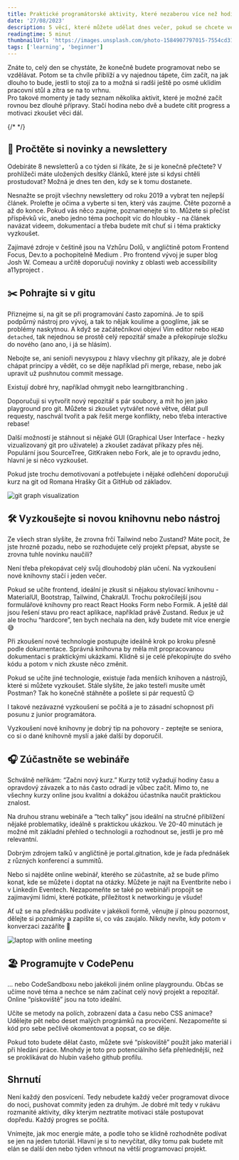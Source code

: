 ```yaml
---
title: Praktické programátorské aktivity, které nezaberou více než hodinu
date: '27/08/2023'
description: 5 věcí, které můžete udělat dnes večer, pokud se chcete ve své programátorské cestě posunout. 
readingtime: 5 minut
thumbnailUrl: 'https://images.unsplash.com/photo-1584907797015-7554cd315667?ixlib=rb-4.0.3&ixid=M3wxMjA3fDB8MHxwaG90by1wYWdlfHx8fGVufDB8fHx8fA%3D%3D&auto=format&fit=crop&w=1080&q=80'
tags: ['learning', 'beginner']
---
```

<div className="mdx-space--md"></div>
Znáte to, celý den se chystáte, že konečně budete programovat nebo se vzdělávat. Potom se ta chvíle přiblíží a vy najednou tápete, čím začít, na jak dlouho to bude, jestli to stojí za to a možná si radši ještě po osmé uklidím pracovní stůl a zítra se na to vrhnu. 
<div className="mdx-space--md"></div>
Pro takové momenty je tady seznam několika aktivit, které je možné začít rovnou bez dlouhé přípravy. Stačí hodina nebo dvě a budete cítit progress a motivaci zkoušet věci dál. 

{/* <MdxLink url=""></MdxLink> */}

## 📃 Pročtěte si novinky a newslettery

Odebíráte 8 newsletterů a co týden si říkáte, že si je konečně přečtete? V prohlížeči máte uložených desítky článků, které jste si kdysi chtěli prostudovat? Možná je dnes ten den, kdy se k tomu dostanete. 

Nesnažte se projít všechny newslettery od roku 2019 a vybrat ten nejlepší článek. Proleťte je očima a vyberte si ten, který vás zaujme. Čtěte pozorně a až do konce. Pokud vás něco zaujme, poznamenejte si to. Můžete si přečíst příspěvků víc, anebo jedno téma pochopit víc do hloubky - na článek navázat videem, dokumentací a třeba budete mít chuť si i téma prakticky vyzkoušet. 

<div className="mdx-space--md"></div>

Zajímavé zdroje v češtině jsou na <MdxLink url="https://www.vzhurudolu.cz/">Vzhůru Dolů</MdxLink>, v angličtině potom <MdxLink url="https://frontendfoc.us/">Frontend Focus</MdxLink>, <MdxLink url="https://dev.to/">Dev.to</MdxLink> a pochopitelně <MdxLink url="https://medium.com/">Medium</MdxLink> . 
Pro frontend vývoj je super blog <MdxLink url="https://www.joshwcomeau.com/tutorials/">Josh W. Comeau</MdxLink>  a určitě doporučuji novinky z oblasti web accessibility <MdxLink url="https://www.a11yproject.com/posts/">a11yproject</MdxLink> . 

## ✂️ Pohrajte si v gitu

Přiznejme si, na git se při programování často zapomíná. Je to spíš podpůrný nástroj pro vývoj, a tak to nějak koulíme a googlíme, jak se problémy naskytnou. A když se začátečníkovi objeví Vim editor nebo `HEAD detached`, tak nejednou se prostě celý repozitář smaže a překopíruje složku do nového (ano ano, i já se hlásím). 

Nebojte se, ani senioři nevysypou z hlavy všechny git příkazy, ale je dobré chápat principy a vědět, co se děje například při merge, rebase, nebo jak upravit už pushnutou commit message. 

Existují dobré hry, například <MdxLink url="https://ohmygit.org/">ohmygit</MdxLink> nebo <MdxLink url="https://learngitbranching.js.org/">learngitbranching</MdxLink> . 

Doporučuji si vytvořit nový repozitář s pár soubory, a mít ho jen jako playground pro git. Můžete si zkoušet vytvářet nové větve, dělat pull requesty, naschvál tvořit a pak řešit merge konflikty, nebo třeba interactive rebase! 

<div className="mdx-space--md"></div>

Další možností je stáhnout si nějaké <MdxLink url="https://git-scm.com/downloads/guis">GUI</MdxLink> (Graphical User Interface - hezky vizualizovaný git pro uživatele) a zkoušet zadávat příkazy přes něj. Populární jsou SourceTree, GitKraken nebo Fork, ale je to opravdu jedno, hlavní je si něco vyzkoušet. 

Pokud jste trochu demotivovaní a potřebujete i nějaké odlehčení doporučuji kurz na git od Romana Hrašky <MdxLink url="https://www.youtube.com/watch?v=0v5K4GvK4Gs">Git a GitHub od základov</MdxLink>. 

<div className="mdx-space--lg"></div>
<img src="https://images.unsplash.com/photo-1556075798-4825dfaaf498?ixlib=rb-4.0.3&ixid=M3wxMjA3fDB8MHxwaG90by1wYWdlfHx8fGVufDB8fHx8fA%3D%3D&auto=format&fit=crop&w=1080&q=80" alt="git graph visualization"/>

## 🛠️ Vyzkoušejte si novou knihovnu nebo nástroj

Ze všech stran slyšíte, že zrovna frčí Tailwind nebo Zustand? Máte pocit, že jste hrozně pozadu, nebo se rozhodujete celý projekt přepsat, abyste se zrovna tuhle novinku naučili? 

Není třeba překopávat celý svůj  dlouhodobý plán učení. Na vyzkoušení nové knihovny stačí i jeden večer.

Pokud se učíte frontend, ideální je zkusit si nějakou stylovací knihovnu - MaterialUI, Bootstrap, Tailwind, ChakraUI. Trochu pokročilejší jsou formulářové knihovny pro react React Hooks Form nebo Formik. A ještě dál jsou řešení stavu pro react aplikace, například právě Zustand. Redux je už ale trochu “hardcore”, ten bych nechala na den, kdy budete mít více energie 😅

Při zkoušení nové technologie postupujte ideálně krok po kroku přesně podle dokumentace. Správná knihovna by měla mít propracovanou dokumentaci s praktickými ukázkami. Klidně si je celé překopírujte do svého kódu a potom v nich zkuste něco změnit.

<div className="mdx-space--md"></div>

Pokud se učíte jiné technologie, existuje řada menších knihoven a nástrojů, které si můžete vyzkoušet. Stále slyšíte, že jako testeři musíte umět Postman? Tak ho konečně stáhněte a pošlete si pár requestů 😉 

I takové nezávazné vyzkoušení se počítá a je to zásadní schopnost při posunu z junior programátora.  

<Quote>Vyzkoušení nové knihovny je dobrý tip na pohovory - zeptejte se seniora, co si o dané knihovně myslí a jaké další by doporučil. </Quote>

## 🎧 Zúčastněte se webináře

Schválně neříkám: “Začni nový kurz.” Kurzy totiž vyžadují hodiny času a opravdový závazek a to nás často odradí je vůbec začít. Mimo to, ne všechny kurzy online jsou kvalitní a dokážou účastníka naučit praktickou znalost. 

Na druhou stranu webináře a “tech talky” jsou ideální na stručné přiblížení nějaké problematiky, ideálně s praktickou ukázkou. Ve 20-40 minutách je možné mít základní přehled o technologii a rozhodnout se, jestli je pro mě relevantní. 

<div className="mdx-space--md"></div>

Dobrým zdrojem talků v angličtině je <MdxLink url="https://portal.gitnation.org/talks">portal.gitnation</MdxLink>, kde je řada přednášek z různých konferencí a summitů. 

Nebo si najděte online webinář, kterého se zúčastníte, až se bude přímo konat, kde se můžete i doptat na otázky. Můžete je najít na <MdxLink url="https://www.eventbrite.com/">Eventbrite</MdxLink> nebo i v Linkedin Eventech. Nezapomeňte se také po webináři propojit se zajímavými lidmi, které potkáte, příležitost k networkingu je všude! 

<div className="mdx-space--md"></div>

Ať už se na přednášku podíváte v jakékoli formě, věnujte jí plnou pozornost, dělejte si poznámky a zapište si, co vás zaujalo. Nikdy nevíte, kdy potom v konverzaci zazáříte 🌟



 <div className="mdx-space--lg"></div>
<img src="https://images.unsplash.com/photo-1616531770192-6eaea74c2456?ixlib=rb-4.0.3&ixid=M3wxMjA3fDB8MHxwaG90by1wYWdlfHx8fGVufDB8fHx8fA%3D%3D&auto=format&fit=crop&w=1080&q=80" alt="laptop with online meeting"/>

## 🏖️ Programujte v CodePenu

… nebo CodeSandboxu nebo jakékoli jiném online playgroundu. Občas se učíme nové téma a nechce se nám začínat celý nový projekt a repozitář. Online “pískoviště” jsou na toto ideální. 

Učíte se metody na polích, zobrazení data a času nebo CSS animace? Udělejte pět nebo deset malých prográmků na procvičení. Nezapomeňte si kód pro sebe pečlivě okomentovat a popsat, co se děje. 

Pokud toto budete dělat často, můžete své “pískoviště” použít jako materiál i při hledání práce. Mnohdy je toto pro potenciálního šéfa přehlednější, než se proklikávat do hlubin vašeho github profilu. 

## Shrnutí

Není každý den posvícení. Tedy nebudete každý večer programovat divoce do noci, pushovat commity jeden za druhým. Je dobré mít tedy v rukávu rozmanité aktivity, díky kterým neztratíte motivaci stále postupovat dopředu. Každý progres se počítá. 

Vnímejte, jak moc energie máte, a podle toho se klidně rozhodněte podívat se jen na jeden tutoriál. Hlavní je si to nevyčítat, díky tomu pak budete mít elán se další den nebo týden vrhnout na větší programovací projekt.

